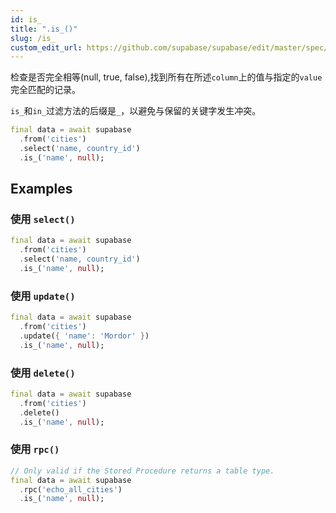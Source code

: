 ```yaml
---
id: is_
title: ".is_()"
slug: /is_
custom_edit_url: https://github.com/supabase/supabase/edit/master/spec/supabase_dart_v1.yml
---
```


检查是否完全相等(null, true, false),找到所有在所述`column`上的值与指定的`value`完全匹配的记录。

`is_`和`in_`过滤方法的后缀是`_`，以避免与保留的关键字发生冲突。


```dart
final data = await supabase
  .from('cities')
  .select('name, country_id')
  .is_('name', null);
```


















## Examples

### 使用 `select()`



```dart
final data = await supabase
  .from('cities')
  .select('name, country_id')
  .is_('name', null);
```

### 使用 `update()`



```dart
final data = await supabase
  .from('cities')
  .update({ 'name': 'Mordor' })
  .is_('name', null);
```

### 使用 `delete()`



```dart
final data = await supabase
  .from('cities')
  .delete()
  .is_('name', null);
```

### 使用 `rpc()`



```dart
// Only valid if the Stored Procedure returns a table type.
final data = await supabase
  .rpc('echo_all_cities')
  .is_('name', null);
```